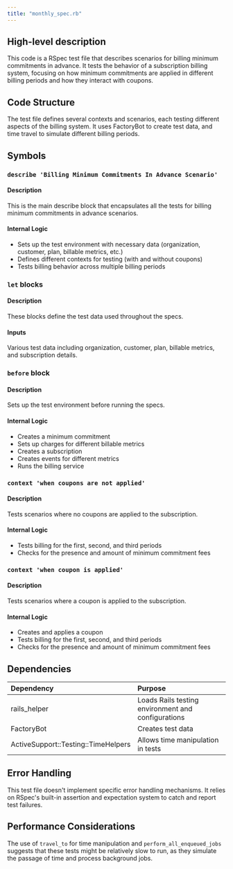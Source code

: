 ```yaml
---
title: "monthly_spec.rb"
---
```


## High-level description
This code is a RSpec test file that describes scenarios for billing minimum commitments in advance. It tests the behavior of a subscription billing system, focusing on how minimum commitments are applied in different billing periods and how they interact with coupons.

## Code Structure
The test file defines several contexts and scenarios, each testing different aspects of the billing system. It uses FactoryBot to create test data, and time travel to simulate different billing periods.

## Symbols

### `describe 'Billing Minimum Commitments In Advance Scenario'`
#### Description
This is the main describe block that encapsulates all the tests for billing minimum commitments in advance scenarios.

#### Internal Logic
- Sets up the test environment with necessary data (organization, customer, plan, billable metrics, etc.)
- Defines different contexts for testing (with and without coupons)
- Tests billing behavior across multiple billing periods

### `let` blocks
#### Description
These blocks define the test data used throughout the specs.

#### Inputs
Various test data including organization, customer, plan, billable metrics, and subscription details.

### `before` block
#### Description
Sets up the test environment before running the specs.

#### Internal Logic
- Creates a minimum commitment
- Sets up charges for different billable metrics
- Creates a subscription
- Creates events for different metrics
- Runs the billing service

### `context 'when coupons are not applied'`
#### Description
Tests scenarios where no coupons are applied to the subscription.

#### Internal Logic
- Tests billing for the first, second, and third periods
- Checks for the presence and amount of minimum commitment fees

### `context 'when coupon is applied'`
#### Description
Tests scenarios where a coupon is applied to the subscription.

#### Internal Logic
- Creates and applies a coupon
- Tests billing for the first, second, and third periods
- Checks for the presence and amount of minimum commitment fees

## Dependencies
| Dependency | Purpose |
|:-----------|:--------|
| rails_helper | Loads Rails testing environment and configurations |
| FactoryBot | Creates test data |
| ActiveSupport::Testing::TimeHelpers | Allows time manipulation in tests |

## Error Handling
This test file doesn't implement specific error handling mechanisms. It relies on RSpec's built-in assertion and expectation system to catch and report test failures.

## Performance Considerations
The use of `travel_to` for time manipulation and `perform_all_enqueued_jobs` suggests that these tests might be relatively slow to run, as they simulate the passage of time and process background jobs.